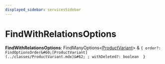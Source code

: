 ```yaml
---
displayed_sidebar: servicesSidebar
---
```



# FindWithRelationsOptions

 **FindWithRelationsOptions**: FindManyOptions&#60;[ProductVariant](../classes/ProductVariant.mdx)&#62; & ``{ order?: FindOptionsOrder&#60;[ProductVariant](../classes/ProductVariant.mdx)&#62; ; withDeleted?: boolean  }``
